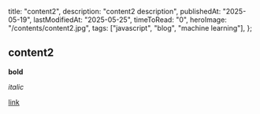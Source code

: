   title: "content2",
  description: "content2 description",
  publishedAt: "2025-05-19",
  lastModifiedAt: "2025-05-25",
  timeToRead: "0",
  heroImage: "/contents/content2.jpg",
  tags: ["javascript", "blog", "machine learning"],
};

## content2

**bold**

_italic_

[link](https://www.google.com)
